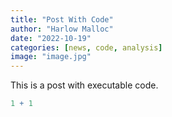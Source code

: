 ```yaml
---
title: "Post With Code"
author: "Harlow Malloc"
date: "2022-10-19"
categories: [news, code, analysis]
image: "image.jpg"
---
```


This is a post with executable code.

```r
1 + 1
```
